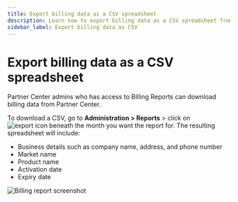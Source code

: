 ```yaml
---
title: Export billing data as a CSV spreadsheet
description: Learn how to export billing data as a CSV spreadsheet from Partner Center.
sidebar_label: Export billing data as CSV
---
```


# Export billing data as a CSV spreadsheet

Partner Center admins who has access to Billing Reports can download billing data from Partner Center.

To download a CSV, go to **Administration > Reports** > click on ![export icon](/img/administration/my-account/my-billing/export-icon.jpg) beneath the month you want the report for. The resulting spreadsheet will include:

- Business details such as company name, address, and phone number
- Market name
- Product name
- Activation date
- Expiry date

![Billing report screenshot](/img/administration/my-account/my-billing/billing-report-screenshot.jpg)